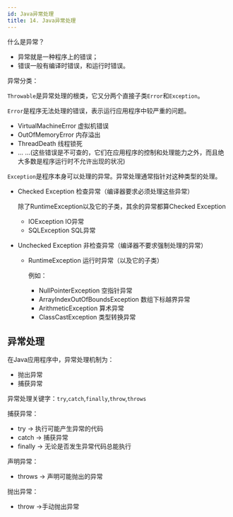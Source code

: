 ```yaml
---
id: Java异常处理
title: 14. Java异常处理
---
```


什么是异常？

- 异常就是一种程序上的错误；
- 错误一般有编译时错误，和运行时错误。

异常分类：

<ImgBox src="https://upyun1.surcode.cn/imgs/20200501124108.jpeg" width="450px" />

`Throwable`是异常处理的根类，它又分两个直接子类`Error`和`Exception`。



`Error`是程序无法处理的错误，表示运行应用程序中较严重的问题。

- VirtualMachineError 虚拟机错误
- OutOfMemoryError 内存溢出
- ThreadDeath 线程锁死
- ... ...(这些错误是不可查的，它们在应用程序的控制和处理能力之外，而且绝大多数是程序运行时不允许出现的状况)



`Exception`是程序本身可以处理的异常。异常处理通常指针对这种类型的处理。

- Checked Exception 检查异常（编译器要求必须处理这些异常）

  除了RuntimeException以及它的子类，其余的异常都算Checked Exception

  - IOException IO异常
  - SQLException SQL异常



- Unchecked Exception 非检查异常（编译器不要求强制处理的异常）

  - RuntimeException 运行时异常（以及它的子类）

    例如：

    - NullPointerException 空指针异常
    - ArrayIndexOutOfBoundsException 数组下标越界异常
    - ArithmeticException 算术异常
    - ClassCastException 类型转换异常



## 异常处理

在Java应用程序中，异常处理机制为：

- 抛出异常
- 捕获异常



异常处理关键字：`try`,`catch`,`finally`,`throw`,`throws`

捕获异常：

- try -> 执行可能产生异常的代码
- catch -> 捕获异常
- finally -> 无论是否发生异常代码总能执行

声明异常：

- throws -> 声明可能抛出的异常

抛出异常：

- throw ->手动抛出异常



